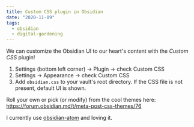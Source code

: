 ```yaml
---
title: Custom CSS plugin in Obsidian
date: "2020-11-09"
tags:
  - obsidian
  - digital-gardening
---
```


We can customize the Obsidian UI to our heart&#39;s content with the _Custom CSS_ plugin!

1. Settings (bottom left corner) → Plugin → check Custom CSS
2. Settings → Appearance → check Custom CSS
3. Add `obsidian.css` to your vault's root directory. If the CSS file is not present, default UI is shown.

Roll your own or pick (or modify) from the cool themes here: https://forum.obsidian.md/t/meta-post-css-themes/76

I currently use [obsidian-atom](https://github.com/kognise/obsidian-atom) and loving it.
